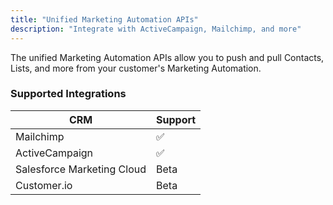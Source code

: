 ```yaml
---
title: "Unified Marketing Automation APIs"
description: "Integrate with ActiveCampaign, Mailchimp, and more"
---
```


The unified Marketing Automation APIs allow you to push and pull Contacts, Lists, and more from your customer's Marketing Automation.

### Supported Integrations

| CRM                        | Support |
| -------------------------- | ------- |
| Mailchimp                  | ✅      |
| ActiveCampaign             | ✅      |
| Salesforce Marketing Cloud | Beta    |
| Customer.io                | Beta    |
